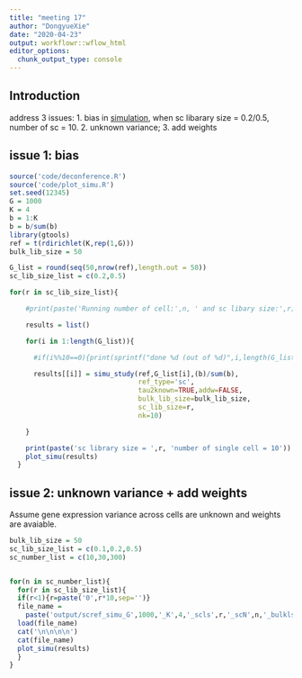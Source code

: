 ```yaml
---
title: "meeting 17"
author: "DongyueXie"
date: "2020-04-23"
output: workflowr::wflow_html
editor_options:
  chunk_output_type: console
---
```


## Introduction

address 3 issues: 1. bias in [simulation](scSimulation.html), when sc libarary size = 0.2/0.5, number of sc = 10. 2. unknown variance; 3. add weights

## issue 1: bias

```r
source('code/deconference.R')
source('code/plot_simu.R')
set.seed(12345)
G = 1000
K = 4
b = 1:K
b = b/sum(b)
library(gtools)
ref = t(rdirichlet(K,rep(1,G)))
bulk_lib_size = 50

G_list = round(seq(50,nrow(ref),length.out = 50))
sc_lib_size_list = c(0.2,0.5)

for(r in sc_lib_size_list){

    #print(paste('Running number of cell:',n, ' and sc libary size:',r))

    results = list()

    for(i in 1:length(G_list)){

      #if(i%%10==0){print(sprintf("done %d (out of %d)",i,length(G_list)))}

      results[[i]] = simu_study(ref,G_list[i],(b)/sum(b),
                                ref_type='sc',
                                tau2known=TRUE,addw=FALSE,
                                bulk_lib_size=bulk_lib_size,
                                sc_lib_size=r,
                                nk=10)

    }

    print(paste('sc library size = ',r, 'number of single cell = 10'))
    plot_simu(results)
  }
```

## issue 2: unknown variance + add weights

Assume gene expression variance across cells are unknown and weights are avaiable.

```r
bulk_lib_size = 50
sc_lib_size_list = c(0.1,0.2,0.5)
sc_number_list = c(10,30,300)


for(n in sc_number_list){
  for(r in sc_lib_size_list){
  if(r<1){r=paste('0',r*10,sep='')}
  file_name = 
    paste('output/scref_simu_G',1000,'_K',4,'_scls',r,'_scN',n,'_bulkls',bulk_lib_size,'_addw_tauunknown','.RData',sep = '')
  load(file_name)
  cat('\n\n\n\n')   
  cat(file_name)
  plot_simu(results)
  }
}
```

